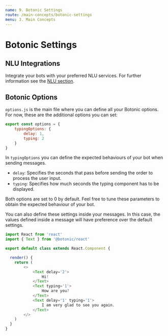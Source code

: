 ```yaml
---
name: 9. Botonic Settings
route: /main-concepts/botonic-settings
menu: 3. Main Concepts
---
```




# **Botonic Settings**

## NLU Integrations
Integrate your bots with your preferred NLU services. For further information see the [NLU section](/main-concepts/nlu).

## Botonic Options

`options.js` is the main file where you can define all your Botonic options. For now, these are the additional options you can set:

```javascript
export const options = {
    typingOptions: { 
        delay: 1,
        typing: 2 
    }
}
```

In `typingOptions` you can define the expected behaviours of your bot when sending messages.
  * `delay`: Specifies the seconds that pass before sending the order to process the user input.
  * `typing`: Specifies how much seconds the typing component has to be displayed.

Both options are set to 0 by default. Feel free to tune these parameters to obtain the expected behaviour of your bot.
  
You can also define these settings inside your messages. In this case, the values defined inside a message will have preference over the default settings.

```javascript
import React from 'react'
import { Text } from '@botonic/react'

export default class extends React.Component {

  render() {
    return (
        <>
            <Text delay='2'>
                Hi!
            </Text>
            <Text typing='1'>
                How are you?
            </Text>
            <Text delay='1' typing='1'>
                I am very glad to see you again.
            </Text>
        </>
    )
  }
}
```

<NextButton title="Channels" href="/main-concepts/channels" />
